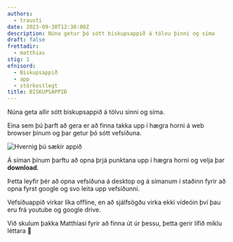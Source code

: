 ```yaml
---
authors:
  - trausti
date: 2023-09-30T12:30:00Z
description: Núna getur þó sótt biskupsappið á tölvu þinni og síma
draft: false
frettadir:
  - matthias
stig: 1
efnisord:
  - Biskupsappið
  - app
  - stórkostlegt
title: BISKUPSAPPIÐ
---
```


Núna geta allir sótt biskupsappið á tölvu sinni og síma.

Eina sem þú þarft að gera er að finna takka upp í hægra horni á web browser þínum og þar getur þó sótt vefsíðuna.

![Hvernig þú sækir appið](/static/images/faerslur/annad/sækja.png)

Á síman þínum þarftu að opna þrjá punktana upp í hægra horni og velja þar **download**.

Þetta leyfir þér að opna vefsíðuna á desktop og á símanum í staðinn fyrir að opna fyrst google og svo leita upp vefsíðunni.

Vefsíðuappið virkar líka offline, en að sjálfsögðu virka ekki vídeóin því þau eru frá youtube og google drive.

Við skulum þakka Matthíasi fyrir að finna út úr þessu, þetta gerir lífið miklu léttara 🙏
